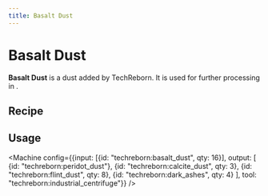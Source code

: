```yaml
---
title: Basalt Dust
---
```


<ItemImage file="basalt_dust" alt="Basalt Dust" size="200" />

# Basalt Dust

**Basalt Dust** is a dust added by TechReborn. It is used for further processing in <McItem slug="techreborn:industrial_centrifuge" />.

## Recipe

<CraftingTable recipe="input techreborn:small_pile_of_basalt_dust techreborn:small_pile_of_basalt_dust air input techreborn:small_pile_of_basalt_dust techreborn:small_pile_of_basalt_dust air input air air air output techreborn:basalt_dust"/>

## Usage

<CraftingTable recipe="input air air air input air techreborn:basalt_dust air input air air air output techreborn:small_pile_of_basalt_dust,4"/>

<Machine config={{input: [{id: "techreborn:basalt_dust", qty: 16}], output: [
  {id: "techreborn:peridot_dust"},
  {id: "techreborn:calcite_dust", qty: 3},
  {id: "techreborn:flint_dust", qty: 8},
  {id: "techreborn:dark_ashes", qty: 4}
], tool: "techreborn:industrial_centrifuge"}} />
